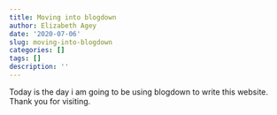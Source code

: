 ```yaml
---
title: Moving into blogdown
author: Elizabeth Agey
date: '2020-07-06'
slug: moving-into-blogdown
categories: []
tags: []
description: ''
---
```

Today is the day i am going to be using blogdown to write this website. Thank you for visiting.